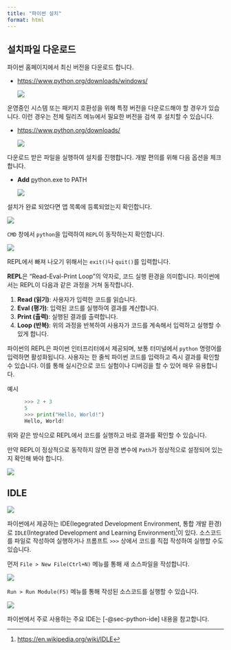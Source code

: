 ```yaml
---
title: "파이썬 설치"
format: html
---
```


## 설치파일 다운로드 {#sec-download-python}

파이썬 홈페이지에서 최신 버전을 다운로드 합니다.

-   [https://www.python.org/downloads/windows/](https://www.python.org/downloads/windows/){target="_blank"}

    ![](images/install_python.png)

운영중인 시스템 또는 패키지 호환성을 위해 특정 버전을 다운로드해야 할 경우가 있습니다. 이런 경우는 전체 릴리즈 메뉴에서 필요한 버전을 검색 후 설치할 수 있습니다.

-   <https://www.python.org/downloads/>

    ![](images/python_all_release.png){target="_blank"}

다운로드 받은 파일을 실행하여 설치를 진행합니다. 개발 편의를 위해 다음 옵션을 체크합니다.

-   **Add** <u>p</u>ython.exe to PATH

    ![](images/install_python_path.png)

설치가 완료 되었다면 앱 목록에 등록되었는지 확인합니다.

![](images/python_installed_01.png)

`CMD` 창에서 `python`을 입력하여 `REPL`이 동작하는지 확인합니다.

![](images/python_repl.png)

REPL에서 빠져 나오기 위해서는 `exit()`나 `quit()`를 입력합니다.

::: {.callout-note icon="false" title="REPL"}
**REPL**은 "Read-Eval-Print Loop"의 약자로, 코드 실행 환경을 의미합니다. 파이썬에서는 REPL이 다음과 같은 과정을 거쳐 동작합니다.

1.  **Read (읽기)**: 사용자가 입력한 코드를 읽습니다.
2.  **Eval (평가)**: 입력된 코드를 실행하여 결과를 계산합니다.
3.  **Print (출력)**: 실행된 결과를 출력합니다.
4.  **Loop (반복)**: 위의 과정을 반복하여 사용자가 코드를 계속해서 입력하고 실행할 수 있게 합니다.

파이썬의 REPL은 파이썬 인터프리터에서 제공되며, 보통 터미널에서 `python` 명령어를 입력하면 활성화됩니다. 사용자는 한 줄씩 파이썬 코드를 입력하고 즉시 결과를 확인할 수 있습니다. 이를 통해 실시간으로 코드 실험이나 디버깅을 할 수 있어 매우 유용합니다.

예시

:   ``` python
    >>> 2 + 3
    5
    >>> print("Hello, World!")
    Hello, World!
    ```

위와 같은 방식으로 REPL에서 코드를 실행하고 바로 결과를 확인할 수 있습니다.
:::

만약 REPL이 정상적으로 동작하지 않면 환경 변수에 `Path`가 정상적으로 설정되어 있는지 확인해 봐야 합니다.

![](images/environment_path.png)

## IDLE

![](images/python_idle.png)

파이썬에서 제공하는 IDE(Iegegrated Development Environment, 통합 개발 환경)로 `IDLE`(Integrated Development and Learning Environment)[^90_install_python-1]이 있다. 소스코드를 파일로 작성하여 실행하거나 프롬프트 `>>>` 상에서 코드를 직접 작성하여 실행할 수도 있습니다.

[^90_install_python-1]: [https://en.wikipedia.org/wiki/IDLE](https://en.wikipedia.org/wiki/IDLE){target="_blank"}

먼저 `File > New File(Ctrl+N)` 메뉴를 통해 새 소스파일을 작성합니다.

![](images/idle_new_file.png)

`Run > Run Module(F5)` 메뉴를 통해 작성된 소스코드를 실행할 수 있습니다.

![](images/idle_run.png)

파이썬에서 주로 사용하는 주요 IDE는 [-@sec-python-ide] 내용을 참고합니다.
